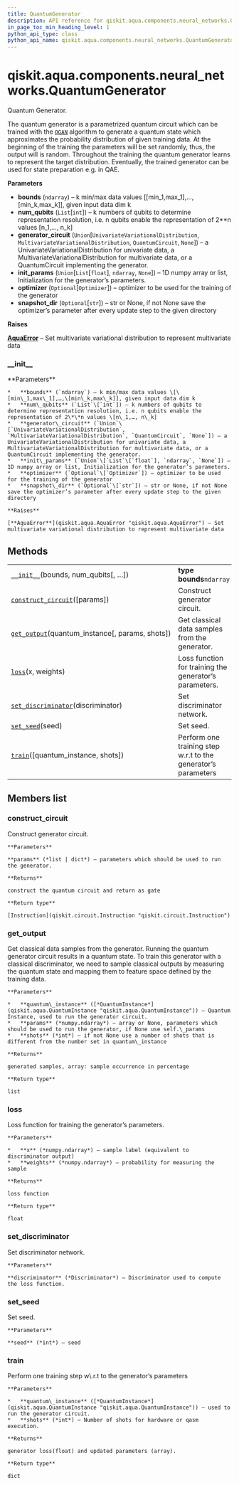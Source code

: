 ```yaml
---
title: QuantumGenerator
description: API reference for qiskit.aqua.components.neural_networks.QuantumGenerator
in_page_toc_min_heading_level: 1
python_api_type: class
python_api_name: qiskit.aqua.components.neural_networks.QuantumGenerator
---
```


<span id="qiskit-aqua-components-neural-networks-quantumgenerator" />

# qiskit.aqua.components.neural\_networks.QuantumGenerator

<Class id="qiskit.aqua.components.neural_networks.QuantumGenerator" isDedicatedPage={true} github="https://github.com/qiskit-community/qiskit-aqua/tree/stable/0.8/qiskit/aqua/components/neural_networks/quantum_generator.py" signature="QuantumGenerator(bounds, num_qubits, generator_circuit=None, init_params=None, optimizer=None, snapshot_dir=None)" modifiers="class">
  Quantum Generator.

  The quantum generator is a parametrized quantum circuit which can be trained with the [`QGAN`](qiskit.aqua.algorithms.QGAN "qiskit.aqua.algorithms.QGAN") algorithm to generate a quantum state which approximates the probability distribution of given training data. At the beginning of the training the parameters will be set randomly, thus, the output will is random. Throughout the training the quantum generator learns to represent the target distribution. Eventually, the trained generator can be used for state preparation e.g. in QAE.

  **Parameters**

  *   **bounds** (`ndarray`) – k min/max data values \[\[min\_1,max\_1],…,\[min\_k,max\_k]], given input data dim k
  *   **num\_qubits** (`List`\[`int`]) – k numbers of qubits to determine representation resolution, i.e. n qubits enable the representation of 2\*\*n values \[n\_1,…, n\_k]
  *   **generator\_circuit** (`Union`\[`UnivariateVariationalDistribution`, `MultivariateVariationalDistribution`, `QuantumCircuit`, `None`]) – a UnivariateVariationalDistribution for univariate data, a MultivariateVariationalDistribution for multivariate data, or a QuantumCircuit implementing the generator.
  *   **init\_params** (`Union`\[`List`\[`float`], `ndarray`, `None`]) – 1D numpy array or list, Initialization for the generator’s parameters.
  *   **optimizer** (`Optional`\[`Optimizer`]) – optimizer to be used for the training of the generator
  *   **snapshot\_dir** (`Optional`\[`str`]) – str or None, if not None save the optimizer’s parameter after every update step to the given directory

  **Raises**

  [**AquaError**](qiskit.aqua.AquaError "qiskit.aqua.AquaError") – Set multivariate variational distribution to represent multivariate data

  ### \_\_init\_\_

  <Function id="qiskit.aqua.components.neural_networks.QuantumGenerator.__init__" signature="__init__(bounds, num_qubits, generator_circuit=None, init_params=None, optimizer=None, snapshot_dir=None)">
    **Parameters**

    *   **bounds** (`ndarray`) – k min/max data values \[\[min\_1,max\_1],…,\[min\_k,max\_k]], given input data dim k
    *   **num\_qubits** (`List`\[`int`]) – k numbers of qubits to determine representation resolution, i.e. n qubits enable the representation of 2\*\*n values \[n\_1,…, n\_k]
    *   **generator\_circuit** (`Union`\[`UnivariateVariationalDistribution`, `MultivariateVariationalDistribution`, `QuantumCircuit`, `None`]) – a UnivariateVariationalDistribution for univariate data, a MultivariateVariationalDistribution for multivariate data, or a QuantumCircuit implementing the generator.
    *   **init\_params** (`Union`\[`List`\[`float`], `ndarray`, `None`]) – 1D numpy array or list, Initialization for the generator’s parameters.
    *   **optimizer** (`Optional`\[`Optimizer`]) – optimizer to be used for the training of the generator
    *   **snapshot\_dir** (`Optional`\[`str`]) – str or None, if not None save the optimizer’s parameter after every update step to the given directory

    **Raises**

    [**AquaError**](qiskit.aqua.AquaError "qiskit.aqua.AquaError") – Set multivariate variational distribution to represent multivariate data
  </Function>

  ## Methods

  |                                                                                                                                                                                               |                                                                |
  | --------------------------------------------------------------------------------------------------------------------------------------------------------------------------------------------- | -------------------------------------------------------------- |
  | [`__init__`](#qiskit.aqua.components.neural_networks.QuantumGenerator.__init__ "qiskit.aqua.components.neural_networks.QuantumGenerator.__init__")(bounds, num\_qubits\[, …])                 | **type bounds**`ndarray`                                       |
  | [`construct_circuit`](#qiskit.aqua.components.neural_networks.QuantumGenerator.construct_circuit "qiskit.aqua.components.neural_networks.QuantumGenerator.construct_circuit")(\[params])      | Construct generator circuit.                                   |
  | [`get_output`](#qiskit.aqua.components.neural_networks.QuantumGenerator.get_output "qiskit.aqua.components.neural_networks.QuantumGenerator.get_output")(quantum\_instance\[, params, shots]) | Get classical data samples from the generator.                 |
  | [`loss`](#qiskit.aqua.components.neural_networks.QuantumGenerator.loss "qiskit.aqua.components.neural_networks.QuantumGenerator.loss")(x, weights)                                            | Loss function for training the generator’s parameters.         |
  | [`set_discriminator`](#qiskit.aqua.components.neural_networks.QuantumGenerator.set_discriminator "qiskit.aqua.components.neural_networks.QuantumGenerator.set_discriminator")(discriminator)  | Set discriminator network.                                     |
  | [`set_seed`](#qiskit.aqua.components.neural_networks.QuantumGenerator.set_seed "qiskit.aqua.components.neural_networks.QuantumGenerator.set_seed")(seed)                                      | Set seed.                                                      |
  | [`train`](#qiskit.aqua.components.neural_networks.QuantumGenerator.train "qiskit.aqua.components.neural_networks.QuantumGenerator.train")(\[quantum\_instance, shots])                        | Perform one training step w\.r.t to the generator’s parameters |

  ## Members list

  ### construct\_circuit

  <Function id="qiskit.aqua.components.neural_networks.QuantumGenerator.construct_circuit" signature="construct_circuit(params=None)">
    Construct generator circuit.

    **Parameters**

    **params** (*list | dict*) – parameters which should be used to run the generator.

    **Returns**

    construct the quantum circuit and return as gate

    **Return type**

    [Instruction](qiskit.circuit.Instruction "qiskit.circuit.Instruction")
  </Function>

  ### get\_output

  <Function id="qiskit.aqua.components.neural_networks.QuantumGenerator.get_output" signature="get_output(quantum_instance, params=None, shots=None)">
    Get classical data samples from the generator. Running the quantum generator circuit results in a quantum state. To train this generator with a classical discriminator, we need to sample classical outputs by measuring the quantum state and mapping them to feature space defined by the training data.

    **Parameters**

    *   **quantum\_instance** ([*QuantumInstance*](qiskit.aqua.QuantumInstance "qiskit.aqua.QuantumInstance")) – Quantum Instance, used to run the generator circuit.
    *   **params** (*numpy.ndarray*) – array or None, parameters which should be used to run the generator, if None use self.\_params
    *   **shots** (*int*) – if not None use a number of shots that is different from the number set in quantum\_instance

    **Returns**

    generated samples, array: sample occurrence in percentage

    **Return type**

    list
  </Function>

  ### loss

  <Function id="qiskit.aqua.components.neural_networks.QuantumGenerator.loss" signature="loss(x, weights)">
    Loss function for training the generator’s parameters.

    **Parameters**

    *   **x** (*numpy.ndarray*) – sample label (equivalent to discriminator output)
    *   **weights** (*numpy.ndarray*) – probability for measuring the sample

    **Returns**

    loss function

    **Return type**

    float
  </Function>

  ### set\_discriminator

  <Function id="qiskit.aqua.components.neural_networks.QuantumGenerator.set_discriminator" signature="set_discriminator(discriminator)">
    Set discriminator network.

    **Parameters**

    **discriminator** (*Discriminator*) – Discriminator used to compute the loss function.
  </Function>

  ### set\_seed

  <Function id="qiskit.aqua.components.neural_networks.QuantumGenerator.set_seed" signature="set_seed(seed)">
    Set seed.

    **Parameters**

    **seed** (*int*) – seed
  </Function>

  ### train

  <Function id="qiskit.aqua.components.neural_networks.QuantumGenerator.train" signature="train(quantum_instance=None, shots=None)">
    Perform one training step w\.r.t to the generator’s parameters

    **Parameters**

    *   **quantum\_instance** ([*QuantumInstance*](qiskit.aqua.QuantumInstance "qiskit.aqua.QuantumInstance")) – used to run the generator circuit.
    *   **shots** (*int*) – Number of shots for hardware or qasm execution.

    **Returns**

    generator loss(float) and updated parameters (array).

    **Return type**

    dict
  </Function>
</Class>

